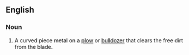 ==English==
===Noun===
{{en-noun}}
{{wikipedia}}

#A curved piece metal on a [[plow]] or [[bulldozer]] that clears the free dirt from the blade.